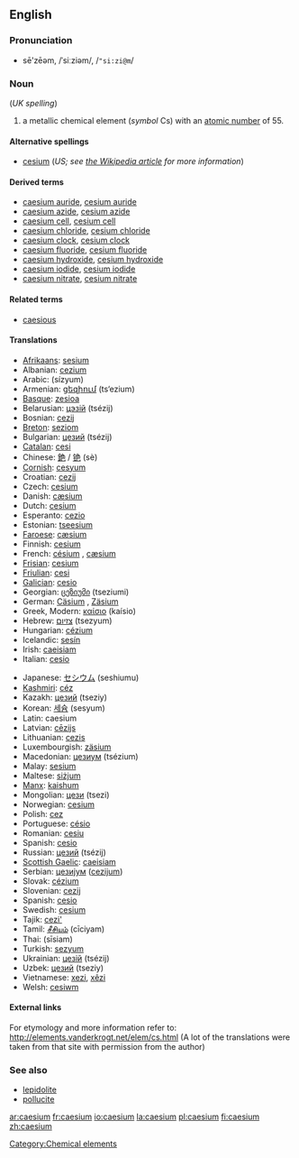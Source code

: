 ==English==
{{elements|Cs|xenon|Xe|barium|Ba}}
===Pronunciation===
*sē'zēəm, /ˈsiːziəm/, /<tt>"si:zi@m</tt>/

=== Noun ===
{{en-noun-unc}} (''UK spelling'')
{{wikipedia}}

# a metallic chemical element (''symbol'' Cs) with an [[atomic number]] of 55.

====Alternative spellings====
*[[cesium]] (''US; see [[w:Caesium|the Wikipedia article]] for more information'')

====Derived terms====
*[[caesium auride]], [[cesium auride]]
*[[caesium azide]], [[cesium azide]]
*[[caesium cell]], [[cesium cell]]
*[[caesium chloride]], [[cesium chloride]]
*[[caesium clock]], [[cesium clock]]
*[[caesium fluoride]], [[cesium fluoride]]
*[[caesium hydroxide]], [[cesium hydroxide]]
*[[caesium iodide]], [[cesium iodide]]
*[[caesium nitrate]], [[cesium nitrate]]

====Related terms====
*[[caesious]]

==== Translations ====
{{top}}
*[[Afrikaans]]: [[sesium]]
*Albanian: [[cezium]]
*Arabic: {{ARchar|[[سيزيوم]]}} (sízyum) {{m}}
*Armenian: [[ցեզիում]] (ts‘ezium)
*[[Basque]]: [[zesioa]]
*Belarusian: [[цэзiй]] (tsézij) {{m}}
*Bosnian: [[cezij]]
*[[Breton]]: [[seziom]]
*Bulgarian: [[цезий]] (tsézij) {{m}}
*[[Catalan]]: [[cesi]]
*Chinese: [[銫]] / [[铯]] (sè)
*[[Cornish]]: [[cesyum]]
*Croatian: [[cezij]]
*Czech: [[cesium]]
*Danish: [[cæsium]]
*Dutch: [[cesium]] {{n}}
*Esperanto: [[cezio]]
*Estonian: [[tseesium]]
*[[Faroese]]: [[cæsium]]
*Finnish: [[cesium]]
*French: [[césium]] {{m}}, [[cæsium]] {{m}}<!--source: Petit Larousse, 1989-->
*[[Frisian]]: [[cesium]]
*[[Friulian]]: [[cesi]]
*[[Galician]]: [[cesio]]
*Georgian: [[ცეზიუმი]] (tseziumi)
*German: [[Cäsium]] {{n}}, [[Zäsium]] {{n}}
*Greek, Modern: [[καίσιο]] (kaísio) {{n}}
*Hebrew: [[צזיום]] (tsezyum)
*Hungarian: [[cézium]]
*Icelandic: [[sesín]]
*Irish: [[caeisiam]]
*Italian: [[cesio]] {{m}}
{{mid}}
*Japanese: [[セシウム]] (seshiumu)
*[[Kashmiri]]: [[céz]]
*Kazakh: [[цезий]] (tseziy)
*Korean: [[세슘]] (sesyum)
*Latin: caesium
*Latvian: [[cēzijs]]
*Lithuanian: [[cezis]]
*Luxembourgish: [[zäsium]]
*Macedonian: [[цезиум]] (tsézium) {{m}}
*Malay: [[sesium]]
*Maltese: [[siżjum]]
*[[Manx]]: [[kaishum]]
*Mongolian: [[цези]] (tsezi)
*Norwegian: [[cesium]]
*Polish: [[cez]] {{m}}
*Portuguese: [[césio]]
*Romanian: [[cesiu]] {{n}}
*Spanish: [[cesio]]
*Russian: [[цезий]] (tsézij) {{m}}
*[[Scottish Gaelic]]: [[caeisiam]]
*Serbian: [[цезиjум]] ([[cezijum]]) {{m}}
*Slovak: [[cézium]]
*Slovenian: [[cezij]]
*Spanish: [[cesio]] {{m}}
*Swedish: [[cesium]]
*Tajik: [[cezi']]
*Tamil: [[சீசியம்]] (cīciyam)
*Thai: {{THchar|[[ซีเซียม]]}} (sīsiam)
*Turkish: [[sezyum]]
*Ukrainian: [[цезiй]] (tsézij) {{m}}
*Uzbek: [[цезий]] (tseziy)
*Vietnamese: [[xezi]], [[xêzi]]
*Welsh: [[cesiwm]]
{{bottom}}

====External links====
For etymology and more information refer to:
http://elements.vanderkrogt.net/elem/cs.html
(A lot of the translations were taken from that site with permission from the author)

===See also===
*[[lepidolite]]
*[[pollucite]]

[[Category:Chemical elements]]

[[ar:caesium]]
[[fr:caesium]]
[[io:caesium]]
[[la:caesium]]
[[pl:caesium]]
[[fi:caesium]]
[[zh:caesium]]